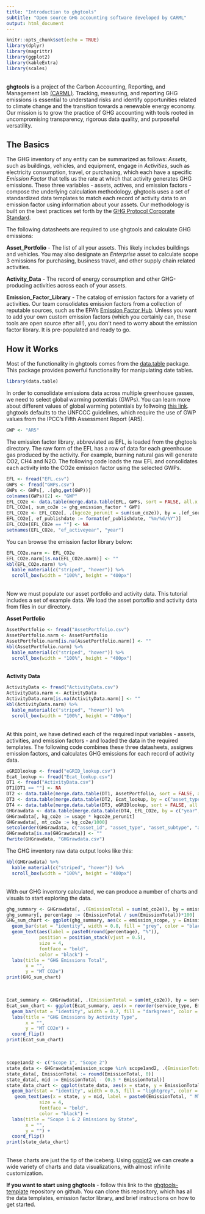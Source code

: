 ```yaml
---
title: "Introduction to ghgtools"
subtitle: "Open source GHG accounting software developed by CARML"
output: html_document
---
```


```r
knitr::opts_chunk$set(echo = TRUE)
library(dplyr)
library(magrittr)
library(ggplot2)
library(kableExtra)
library(scales)
```

<br>
**ghgtools** is a project of the Carbon Accounting, Reporting, and Management lab [(CARML)](https://carml.rc.nau.edu/). Tracking, measuring, and reporting GHG emissions is essential to understand risks and identify opportunities related to climate change and the transition towards a renewable energy economy. Our mission is to grow the practice of GHG accounting with tools rooted in uncompromising transparency, rigorous data quality, and purposeful versatility. 

## The Basics

The GHG inventory of any entity can be summarized as follows: _Assets_, such as buildings, vehicles, and equipment, engage in _Activities_, such as electricity consumption, travel, or purchasing, which each have a specific _Emission Factor_ that tells us the rate at which that activity generates GHG emissions. These three variables - assets, actives, and emission factors - compose the underlying calculation methodology. ghgtools uses a set of standardized data templates to match each record of activity data to an emission factor using information about your assets. Our methodology is built on the best practices set forth by the [GHG Protocol Corporate Standard](https://ghgprotocol.org/corporate-standard).

The following datasheets are required to use ghgtools and calculate GHG emissions:

**Asset_Portfolio** - The list of all your assets. This likely includes buildings and vehicles. You may also designate an _Enterprise_ asset to calculate scope 3 emissions for purchasing, business travel, and other supply chain related activities. 

**Activity_Data** - The record of energy consumption and other GHG-producing activities across each of your assets. 

**Emission_Factor_Library** - The catalog of emission factors for a variety of activities. Our team consolidates emission factors from a collection of reputable sources, such as the EPA's [Emission Factor Hub](https://www.epa.gov/climateleadership/ghg-emission-factors-hub). Unless you want to add your own custom emission factors (which you certainly can, these tools are open source after all!), you don't need to worry about the emission factor library. It is pre-populated and ready to go. 

## How it Works

Most of the functionality in ghgtools comes from the [data.table](https://cran.r-project.org/web/packages/data.table/vignettes/datatable-intro.html) package. This package provides powerful functionality for manipulating date tables.

```r
library(data.table)
```

In order to consolidate emissions data across multiple greenhouse gasses, we need to select global warming potentials (GWPs). You can learn more about different values of global warming potentials by follwoing [this link](https://www.epa.gov/ghgemissions/understanding-global-warming-potentials). ghgtools defaults to the UNFCCC guidelines, which require the use of GWP values from the IPCC's Fifth Assessment Report (AR5).

```r
GWP <- "AR5"
```

The emission factor library, abbreviated as EFL, is loaded from the ghgtools directory. The raw form of the EFL has a row of data for each greenhouse gas produced by the activity. For example, burning natural gas will generate CO2, CH4 and N2O. The following code loads the raw EFL and consolidates each activity into the CO2e emission factor using the selected GWPs. 

```r
EFL <- fread("EFL.csv")
GWPs <- fread("GWPs.csv")
GWPs <- GWPs[, .(ghg,get(GWP))]
colnames(GWPs)[2] <- "GWP"
EFL_CO2e <- data.table(merge.data.table(EFL, GWPs, sort = FALSE, all.x = TRUE))
EFL_CO2e[, sum_co2e := ghg_emission_factor * GWP]
EFL_CO2e <- EFL_CO2e[, .(kgco2e_perunit = sum(sum_co2e)), by = .(ef_source, ef_publishdate, ef_activeyear, service_type, unit, emission_category, service_subcategory1, service_subcategory2, emission_scope, country, subregion)]
EFL_CO2e[, ef_publishdate := format(ef_publishdate, "%m/%d/%Y")]
EFL_CO2e[EFL_CO2e == ""] <- NA
setnames(EFL_CO2e, "ef_activeyear", "year")
```

You can browse the emission factor library below:

```r
EFL_CO2e.narm <- EFL_CO2e
EFL_CO2e.narm[is.na(EFL_CO2e.narm)] <- ""
kbl(EFL_CO2e.narm) %>%
  kable_material(c("striped", "hover")) %>%
  scroll_box(width = "100%", height = "400px")
```

<br>
Now we must populate our asset portfolio and activity data. This tutorial includes a set of example data. We load the asset portoflio and activity data from files in our directory. 

**Asset Portfolio**

```r
AssetPortfolio <- fread("AssetPortfolio.csv")
AssetPortfolio.narm <- AssetPortfolio
AssetPortfolio.narm[is.na(AssetPortfolio.narm)] <- ""
kbl(AssetPortfolio.narm) %>%
  kable_material(c("striped", "hover")) %>%
  scroll_box(width = "100%", height = "400px")
```

<br>
**Activity Data**

```r
ActivityData <- fread("ActivityData.csv")
ActivityData.narm <- ActivityData
ActivityData.narm[is.na(ActivityData.narm)] <- ""
kbl(ActivityData.narm) %>%
  kable_material(c("striped", "hover")) %>%
  scroll_box(width = "100%", height = "400px")
```

<br>
At this point, we have defined each of the required input variables - assets, activities, and emission factors - and loaded the data in the required templates. The following code combines these three datasheets, assignes emission factors, and calculates GHG emissions for each record of activity data. 

```r
eGRIDlookup <- fread("eGRID_lookup.csv")
Ecat_lookup <- fread("Ecat_lookup.csv")
DT1 <- fread("ActivityData.csv")
DT1[DT1 == ""] <- NA
DT2 <- data.table(merge.data.table(DT1, AssetPortfolio, sort = FALSE, all.x = TRUE))
DT3 <- data.table(merge.data.table(DT2, Ecat_lookup, by = c("asset_type", "service_type"), sort = FALSE))
DT4 <- data.table(merge.data.table(DT3, eGRIDlookup, sort = FALSE, all.x = TRUE))
GHGrawdata <- data.table(merge.data.table(DT4, EFL_CO2e, by = c("year", "service_type", "emission_category", "service_subcategory1", "service_subcategory2", "country", "subregion", "unit"), all.x = TRUE, sort = FALSE))
GHGrawdata[, kg_co2e := usage * kgco2e_perunit]
GHGrawdata[, mt_co2e := kg_co2e/1000]
setcolorder(GHGrawdata, c("asset_id", "asset_type", "asset_subtype", "address", "city", "state", "zip", "country", "region", "subregion", "business_unit", "year_built", "sqft", "service_type", "unit", "vendor", "account_id", "meter_number", "date", "year", "cost", "usage", "emission_category", "service_subcategory1", "service_subcategory2", "emission_scope", "kgco2e_perunit", "kg_co2e", "mt_co2e", "ef_source", "ef_publishdate"))
GHGrawdata[is.na(GHGrawdata)] <- ""
fwrite(GHGrawdata, "GHGrawdata.csv")
```

The GHG inventory raw data output looks like this:

```r

kbl(GHGrawdata) %>%
  kable_material(c("striped", "hover")) %>%
  scroll_box(width = "100%", height = "400px")
```

<br>
With our GHG inventory calculated, we can produce a number of charts and visuals to start exploring the data. 

```r
ghg_summary <- GHGrawdata[, .(EmissionTotal = sum(mt_co2e)), by = emission_scope]
ghg_summary[, percentage := (EmissionTotal / sum(EmissionTotal))*100]
GHG_sum_chart <- ggplot(ghg_summary, aes(x = emission_scope, y = EmissionTotal)) +
  geom_bar(stat = "identity", width = 0.8, fill = "grey", color = "black") +
  geom_text(aes(label = paste0(round(percentage), "%")),
            position = position_stack(vjust = 0.5),
            size = 4,
            fontface = "bold",
            color = "black") +
  labs(title = "GHG Emissions Total",
       x = "",
       y = "MT CO2e")
print(GHG_sum_chart)
```

<br>

```r
Ecat_summary <- GHGrawdata[, .(EmissionTotal = sum(mt_co2e)), by = service_type]
Ecat_sum_chart <- ggplot(Ecat_summary, aes(x = reorder(service_type, EmissionTotal), y = EmissionTotal)) +
  geom_bar(stat = "identity", width = 0.7, fill = "darkgreen", color = "black") +
  labs(title = "GHG Emissions by Activity Type",
       x = "",
       y = "MT CO2e") +
  coord_flip()
print(Ecat_sum_chart)
```

<br>

```r
scope1and2 <- c("Scope 1", "Scope 2")
state_data <- GHGrawdata[emission_scope %in% scope1and2, .(EmissionTotal = sum(mt_co2e)), by = state]
state_data[, EmissionTotal := round(EmissionTotal, 0)]
state_data[, mid := EmissionTotal - (0.5 * EmissionTotal)]
state_data_chart <- ggplot(state_data, aes(x = state, y = EmissionTotal)) +
  geom_bar(stat = "identity", width = 0.5, fill = "lightgrey", color = "black") +
   geom_text(aes(x = state, y = mid, label = paste0(EmissionTotal, " MT CO2e")), 
            size = 4,
            fontface = "bold", 
            color = "black") +
  labs(title = "Scope 1 & 2 Emissions by State",
       x = "",
       y = "") +
  coord_flip()
print(state_data_chart)
```

<br>
These charts are just the tip of the iceberg. Using [ggplot2](https://r-graph-gallery.com/ggplot2-package.html) we can create a wide variety of charts and data visualizations, with almost infinite customization. 

**If you want to start using ghgtools** - follow this link to the [ghgtools-template](https://github.com/Brandon-mcn/ghgtools-template) repository on github. You can clone this repository, which has all the data templates, emission factor library, and brief instructions on how to get started.

<br>




